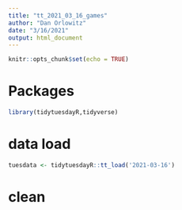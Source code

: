 ```yaml
---
title: "tt_2021_03_16_games"
author: "Dan Orlowitz"
date: "3/16/2021"
output: html_document
---
```


```r
knitr::opts_chunk$set(echo = TRUE)
```

# Packages
```r
library(tidytuesdayR,tidyverse)
```
# data load
```r
tuesdata <- tidytuesdayR::tt_load('2021-03-16')
```
# clean
